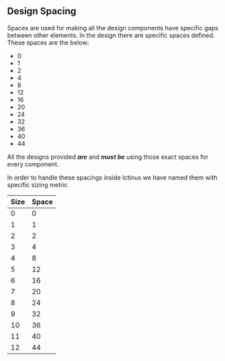 
<Meta title="Guide/Spacing" />

## Design Spacing

Spaces are used for making all the design components have specific gaps between other elements.
In the design there are specific spaces defined. These spaces are the below:

- 0
- 1
- 2
- 4
- 8
- 12
- 16
- 20
- 24
- 32
- 36
- 40
- 44

All the designs provided **_are_** and **_must be_** using those exact spaces for every component.

In order to handle these spacings inside Ictinus we have named them with specific sizing metric

| Size | Space |
| ---- | ----- |
| 0    | 0     |
| 1    | 1     |
| 2    | 2     |
| 3    | 4     |
| 4    | 8     |
| 5    | 12    |
| 6    | 16    |
| 7    | 20    |
| 8    | 24    |
| 9    | 32    |
| 10   | 36    |
| 11   | 40    |
| 12   | 44    |
